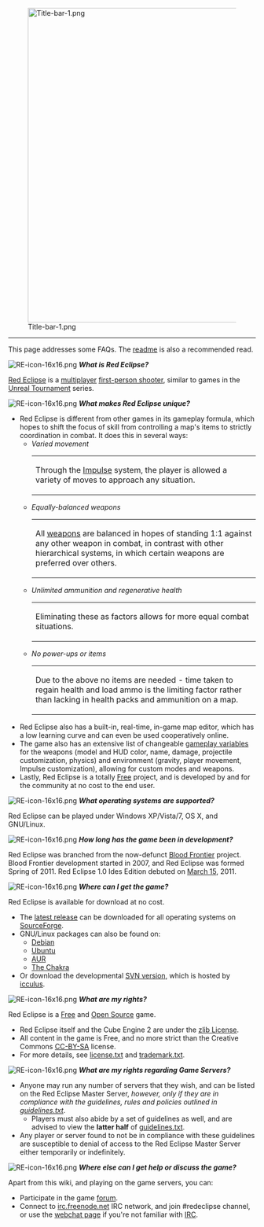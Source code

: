 [[File:Title-bar-1.png|640px]]
----
This page addresses some FAQs. The [[Readme|readme]] is also a recommended read.



[[File:RE-icon-16x16.png]] '''''What is Red Eclipse?'''''
<p>[http://www.redeclipse.net/ Red Eclipse] is a [http://en.wikipedia.org/wiki/Multiplayer multiplayer] [http://en.wikipedia.org/wiki/First-person_shooter first-person shooter], similar to games in the [http://en.wikipedia.org/wiki/Unreal_Tournament Unreal Tournament] series.</p>



[[File:RE-icon-16x16.png]] '''''What makes Red Eclipse unique?'''''
<ul>
<li>Red Eclipse is different from other games in its gameplay formula, which hopes to shift the focus of skill from controlling a map's items to strictly coordination in combat. It does this in several ways:

<ul>
<li>''Varied movement''
{| style="font-size:95%"
| Through the [[Game::play|Impulse]] system, the player is allowed a variety of moves to approach any situation.
|}

<li>''Equally-balanced weapons''
{| style="font-size:95%"
| All [[Game::weapons|weapons]] are balanced in hopes of standing 1:1 against any other weapon in combat, in contrast with other hierarchical systems, in which certain weapons are preferred over others.
|}

<li>''Unlimited ammunition and regenerative health''
{| style="font-size:95%"
| Eliminating these as factors allows for more equal combat situations.
|}

<li>''No power-ups or items''
{| style="font-size:95%"
|Due to the above no items are needed - time taken to regain health and load ammo is the limiting factor rather than lacking in health packs and ammunition on a map.
|}
</ul>

<li>Red Eclipse also has a built-in, real-time, in-game map editor, which has a low learning curve and can even be used cooperatively online.


<li>The game also has an extensive list of changeable [[Game::vars|gameplay variables]] for the weapons (model and HUD color, name, damage, projectile customization, physics) and environment (gravity, player movement, Impulse customization), allowing for custom modes and weapons.


<li>Lastly, Red Eclipse is a totally [http://www.gnu.org/philosophy/free-sw.html Free] project, and is developed by and for the community at no cost to the end user.
</ul>



[[File:RE-icon-16x16.png]] '''''What operating systems are supported?'''''
<p>Red Eclipse can be played under Windows XP/Vista/7, OS X, and GNU/Linux.</p>



[[File:RE-icon-16x16.png]] '''''How long has the game been in development?'''''
<p>Red Eclipse was branched from the now-defunct [https://sourceforge.net/projects/bloodfrontier/ Blood Frontier] project. Blood Frontier development started in 2007, and Red Eclipse was formed Spring of 2011. Red Eclipse 1.0 Ides Edition debuted on [http://en.wikipedia.org/wiki/Ides_of_march March 15], 2011.</p>



[[File:RE-icon-16x16.png]] '''''Where can I get the game?'''''
<p>Red Eclipse is available for download at no cost.</p>
* The [http://www.redeclipse.net/download latest release] can be downloaded for all operating systems on [https://sourceforge.net/ SourceForge].
* GNU/Linux packages can also be found on:
** [[How to install#Debian|Debian]]
** [[How to install#Ubuntu|Ubuntu]]
** [http://www.redeclipse.net/aur AUR]
** [http://www.redeclipse.net/chakra The Chakra] <!-- link doesn't lead anywhere -->
* Or download the developmental [http://www.redeclipse.net/devel SVN version], which is hosted by [http://icculus.org/ icculus].



[[File:RE-icon-16x16.png]] '''''What are my rights?'''''
<p>Red Eclipse is a [http://www.gnu.org/philosophy/free-sw.html Free] and [http://www.opensource.org/ Open Source] game.</p> 
* Red Eclipse itself and the Cube Engine 2 are under the [http://en.wikipedia.org/wiki/Zlib_License zlib License].
* All content in the game is Free, and no more strict than the Creative Commons [http://creativecommons.org/licenses/by-sa/3.0/ CC-BY-SA] license.
* For more details, see [http://svn.icculus.org/*checkout*/redeclipse/doc/license.txt license.txt] and [http://svn.icculus.org/*checkout*/redeclipse/doc/trademark.txt trademark.txt].



[[File:RE-icon-16x16.png]] '''''What are my rights regarding Game Servers?'''''
* Anyone may run any number of servers that they wish, and can be listed on the Red Eclipse Master Server, ''however, only if they are in compliance with the guidelines, rules and policies outlined in [http://svn.icculus.org/*checkout*/redeclipse/doc/guidelines.txt guidelines.txt]''.
** Players must also abide by a set of guidelines as well, and are advised to view the '''latter half''' of [http://svn.icculus.org/*checkout*/redeclipse/doc/guidelines.txt guidelines.txt].
* Any player or server found to not be in compliance with these guidelines are susceptible to denial of access to the Red Eclipse Master Server either temporarily or indefinitely.



[[File:RE-icon-16x16.png]] '''''Where else can I get help or discuss the game?'''''
<p>Apart from this wiki, and playing on the game servers, you can:</p>
* Participate in the game [http://redeclipse.net/forum forum].
* Connect to [irc://irc.freenode.net irc.freenode.net] IRC network, and join #redeclipse channel, or use the [http://webchat.freenode.net/?channels=redeclipse webchat page] if you're not familiar with [[IRC]].